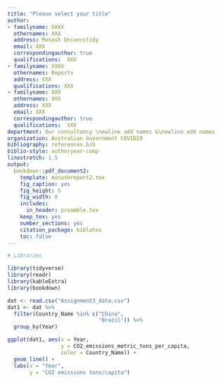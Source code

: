 ```yaml
---
title: "Please select your title"
author:
- familyname: XXXX
  othernames: XXX
  address: Monash Universtidy
  email: XXX
  correspondingauthor: true
  qualifications:  XXX
- familyname: XXXX
  othernames: Reports
  address: XXX
  qualifications: XXX
- familyname: XXX
  othernames: XXX
  address: XXX
  email: XXX
  correspondingauthor: true
  qualifications:  XXX
department: Our consultancy \newline add names &\newline add names
organization: Australian Government COVID19
bibliography: references.bib
biblio-style: authoryear-comp
linestretch: 1.5
output:
  bookdown::pdf_document2:
    template: monashreport2.tex
    fig_caption: yes
    fig_height: 5
    fig_width: 8
    includes:
      in_header: preamble.tex
    keep_tex: yes
    number_sections: yes
    citation_package: biblatex
    toc: false
---
```


```r
# Libraries

library(tidyverse)
library(readr)
library(kableExtra)
library(bookdown)

```



\section*{Country XX1 and YY1"}

\section*{Country XX2 and YY2}

```r
dat <- read.csv("Assignment3_data.csv")
dat1 <- dat %>%
  filter(Country_Name %in% c("China",
                             "Brazil")) %>%
  group_by(Year) 
```
```r
ggplot(dat1, aes(x = Year,
                 y = CO2_emissions_metric_tons_per_capita,
                 color = Country_Name)) + 
  geom_line() + 
  labs(x = "Year",
       y = "CO2 emissions tons/capita")
```



\section*{Country XX3 and YY3}



